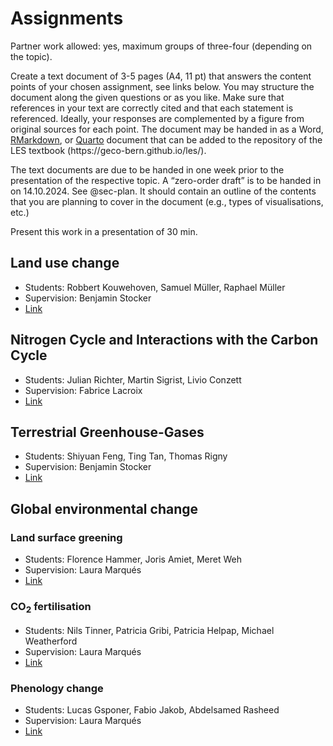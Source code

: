 # Assignments {#sec-assignments}

Partner work allowed: yes, maximum groups of three-four (depending on the topic).

Create a text document of 3-5 pages (A4, 11 pt) that answers the content points of your chosen assignment, see links below. You may structure the document along the given questions or as you like. Make sure that references in your text are correctly cited and that each statement is referenced. Ideally, your responses are complemented by a figure from original sources for each point. The document may be handed in as a Word, [RMarkdown](https://geco-bern.github.io/agds/gettingstarted.html#rmarkdown), or [Quarto](https://quarto.org/) document that can be added to the repository of the LES textbook (https://geco-bern.github.io/les/).

The text documents are due to be handed in one week prior to the presentation of the respective topic. A "zero-order draft" is to be handed in on 14.10.2024. See @sec-plan. It should contain an outline of the contents that you are planning to cover in the document (e.g., types of visualisations, etc.)

Present this work in a presentation of 30 min.

## Land use change

- Students: Robbert Kouwehoven, Samuel Müller, Raphael Müller
- Supervision: Benjamin Stocker
- [Link](https://github.com/geco-bern/les2_course/blob/main/data/les2_assignment_landusechange.pdf)

## Nitrogen Cycle and Interactions with the Carbon Cycle

- Students: Julian Richter, Martin Sigrist, Livio Conzett
- Supervision: Fabrice Lacroix
- [Link](https://github.com/geco-bern/les2_course/blob/main/data/les2_assignment_nitrogencycle.pdf)

## Terrestrial Greenhouse-Gases

- Students: Shiyuan Feng, Ting Tan, Thomas Rigny
- Supervision: Benjamin Stocker
- [Link](https://github.com/geco-bern/les2_course/blob/main/data/les2_assignment_ghg.pdf)

## Global environmental change

### Land surface greening

- Students: Florence Hammer, Joris Amiet, Meret Weh
- Supervision: Laura Marqués
- [Link](https://github.com/geco-bern/les2_course/blob/main/data/les2_assignment_greening.pdf)

### CO~2~ fertilisation

- Students: Nils Tinner, Patricia Gribi, Patricia Helpap, Michael Weatherford
- Supervision: Laura Marqués
- [Link](https://github.com/geco-bern/les2_course/blob/main/data/les2_assignment_co2fert.pdf)

### Phenology change

- Students: Lucas Gsponer, Fabio Jakob, Abdelsamed Rasheed
- Supervision: Laura Marqués
- [Link](https://github.com/geco-bern/les2_course/blob/main/data/les2_assignment_phenology.pdf)